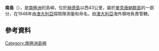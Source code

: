 {{coord|53|3|S|72|36|E|display=title}}

'''南島'''（{{lang-en|South Island}}），是[[南極洲|南極洲]]的島嶼，位於[[赫德島|赫德島]]以西43公里，屬於[[麥克唐納群島|麥克唐納群島]]的一部分，在1948年由[[澳大利亞|澳大利亞]]探險隊測量和命名，由[[澳大利亞|澳大利亞]]海外領地負責管轄。

==參考資料==
{{usgs-gazetteer}}

{{Antarctica-geo-stub}}
[[Category:南極洲島嶼|Category:南極洲島嶼]]